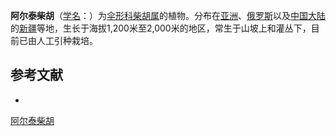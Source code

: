 {{NoteTA|G1=LS}}
{{Speciesbox
| name = 阿尔泰柴胡
| status = 
| status_system = 
| image =
| genus = Bupleurum
| species = krylovianum
| authority = Schischk. ex Kryl.
}}

'''阿尔泰柴胡'''（[[学名|学名]]：{{lang|la|''Bupleurum krylovianum''}}）为[[伞形科|伞形科]][[柴胡属|柴胡属]]的植物。分布在[[亚洲|亚洲]]、[[俄罗斯|俄罗斯]]以及[[中国大陆|中国大陆]]的[[新疆|新疆]]等地，生长于海拔1,200米至2,000米的地区，常生于山坡上和灌丛下，目前已由人工引种栽培。

== 参考文献 ==
<div class="references-small">
* {{cite web| url =http://www.bioinfo.cn/db05/KmzwSpecies.php?action=view&id=22626| title =阿尔泰柴胡| work =《中国高等植物数据库全库》| publisher =中国科学院微生物研究所| author =昆明植物研究所| accessdate =2009-02-25| deadurl =yes| archiveurl =https://web.archive.org/web/20160305032254/http://www.bioinfo.cn/db05/KmzwSpecies.php?action=view&id=22626| archivedate =2016-03-05}}
</div>
{{Taxonbar|from=Q15231560}}

[[Category:柴胡属|阿尔泰柴胡]]


{{Apiales-stub}}